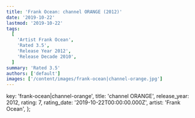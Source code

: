 ```yaml
---
title: 'Frank Ocean: channel ORANGE (2012)'
date: '2019-10-22'
lastmod: '2019-10-22'
tags:
  [
    'Artist Frank Ocean',
    'Rated 3.5',
    'Release Year 2012',
    'Release Decade 2010',
  ]
summary: 'Rated 3.5'
authors: ['default']
images: ['/content/images/frank-ocean|channel-orange.jpg']
---
```


  key: 'frank-ocean|channel-orange',
  title: 'channel ORANGE',
  release_year: 2012,
  rating: 7,
  rating_date: '2019-10-22T00:00:00.000Z',
  artist: 'Frank Ocean',
};

<MusicRating data={data} />
